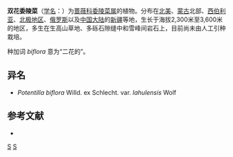 {{Speciesbox
| image = Potentilla biflora.jpg
| image caption = 双花委陵菜
| taxon = Potentilla biflora
| authority = Willd. ex Schlecht., 1816
| subdivision_ranks =[[变种|变种]]
| subdivision =
* 双花委陵菜 ''P. b.'' var. ''biflora''
* [[五叶双花委陵菜|五叶双花委陵菜]] ''P. b.'' var. ''lahulensis''
}}

'''双花委陵菜'''（[[学名|学名]]：{{lang|la|''Potentilla biflora''}}）为[[蔷薇科|蔷薇科]][[委陵菜属|委陵菜属]]的植物。分布在[[北美|北美]]、[[蒙古|蒙古]]北部、[[西伯利亚|西伯利亚]]、[[北极地区|北极地区]]、[[俄罗斯|俄罗斯]]以及[[中国大陆|中国大陆]]的[[新疆|新疆]]等地，生长于海拔2,300米至3,600米的地区，多生在生高山草地、多砾石隙缝中和雪峰间岩石上，目前尚未由人工引种栽培。

种加词 ''biflora'' 意为“二花的”。

== 异名 ==
* ''Potentilla biflora'' Willd. ex Schlecht. var. ''lahulensis'' Wolf

== 参考文献 ==
<div class="references-small">
* {{cite web| url =http://www.bioinfo.cn/db05/KmzwSpecies.php?action=view&id=19126| title =双花委陵菜（原变种）| work =《中国高等植物数据库全库》| publisher =中国科学院微生物研究所| author =昆明植物研究所| accessdate =2009-02-25| deadurl =yes| archiveurl =https://web.archive.org/web/20160305054355/http://www.bioinfo.cn/db05/KmzwSpecies.php?action=view&id=19126| archivedate =2016-03-05}}
</div>
{{Taxonbar|from=Q10912506}}

[[Category:委陵菜属|S]]
[[Category:1816年描述的植物|S]]